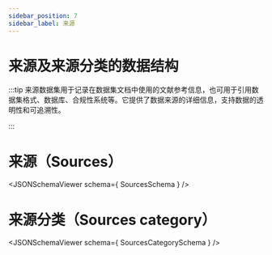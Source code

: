 ```yaml
---
sidebar_position: 7
sidebar_label: 来源
---
```



来源及来源分类的数据结构
========================

:::tip
来源数据集用于记录在数据集文档中使用的文献参考信息，也可用于引用数据集格式、数据库、合规性系统等。​它提供了数据来源的详细信息，支持数据的透明性和可追溯性。

:::


# 来源（Sources）
<JSONSchemaViewer schema={ SourcesSchema } />

# 来源分类（Sources category）
<JSONSchemaViewer schema={ SourcesCategorySchema } />
